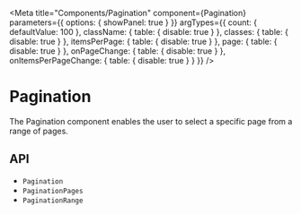 

<Meta
  title="Components/Pagination"
  component={Pagination}
  parameters={{
    options: { showPanel: true }
  }}
  argTypes={{
    count: {
      defaultValue: 100
    },
    className: {
      table: {
        disable: true
      }
    },
    classes: {
      table: {
        disable: true
      }
    },
    itemsPerPage: {
      table: {
        disable: true
      }
    },
    page: {
      table: {
        disable: true
      }
    },
    onPageChange: {
      table: {
        disable: true
      }
    },
    onItemsPerPageChange: {
      table: {
        disable: true
      }
    }
  }}
/>

# Pagination

The Pagination component enables the user to select a specific page from a range of pages.

<Canvas>
  <Story story={stories.Demo} name="Demo" />
</Canvas>

<ArgsTable story="Demo" />

## API

<ul>
  <li>
    <LinkTo kind="components-api-pagination" story="page">
      <code>Pagination</code>
    </LinkTo>
  </li>
  <li>
    <LinkTo kind="components-api-paginationpages" story="page">
      <code>PaginationPages</code>
    </LinkTo>
  </li>
  <li>
    <LinkTo kind="components-api-paginationrange" story="page">
      <code>PaginationRange</code>
    </LinkTo>
  </li>
</ul>
